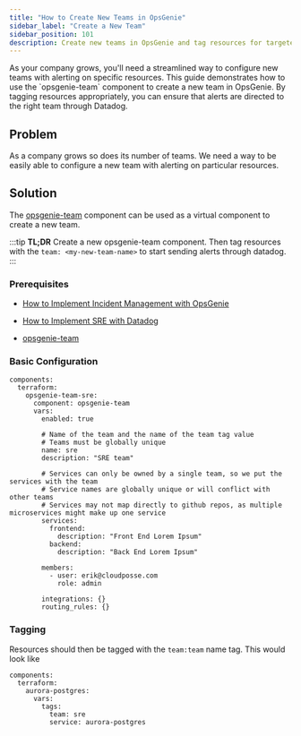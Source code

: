 ```yaml
---
title: "How to Create New Teams in OpsGenie"
sidebar_label: "Create a New Team"
sidebar_position: 101
description: Create new teams in OpsGenie and tag resources for targeted alerting
---
```



<Intro>
As your company grows, you'll need a streamlined way to configure new teams with alerting on specific resources. This guide demonstrates how to use the `opsgenie-team` component to create a new team in OpsGenie. By tagging resources appropriately, you can ensure that alerts are directed to the right team through Datadog.
</Intro>

## Problem
As a company grows so does its number of teams. We need a way to be easily able to configure a new team with alerting on particular resources.

## Solution
The [opsgenie-team](/components/library/aws/opsgenie-team/) component can be used as a virtual component to create a new team.

:::tip
**TL;DR**
Create a new opsgenie-team component. Then tag resources with the `team: <my-new-team-name>` to start sending alerts through datadog.
:::

### Prerequisites
- [How to Implement Incident Management with OpsGenie](/reference-architecture/how-to-guides/integrations/opsgenie)

- [How to Implement SRE with Datadog](/reference-architecture/how-to-guides/integrations/datadog)

- [opsgenie-team](/components/library/aws/opsgenie-team/)

### Basic Configuration

```
components:
  terraform:
    opsgenie-team-sre:
      component: opsgenie-team
      vars:
        enabled: true

        # Name of the team and the name of the team tag value
        # Teams must be globally unique
        name: sre
        description: "SRE team"

        # Services can only be owned by a single team, so we put the services with the team
        # Service names are globally unique or will conflict with other teams
        # Services may not map directly to github repos, as multiple microservices might make up one service
        services:
          frontend:
            description: "Front End Lorem Ipsum"
          backend:
            description: "Back End Lorem Ipsum"

        members:
          - user: erik@cloudposse.com
            role: admin

        integrations: {}
        routing_rules: {}
```

### Tagging
Resources should then be tagged with the `team:team` name tag. This would look like

```
components:
  terraform:
    aurora-postgres:
      vars:
        tags:
          team: sre
          service: aurora-postgres
```


